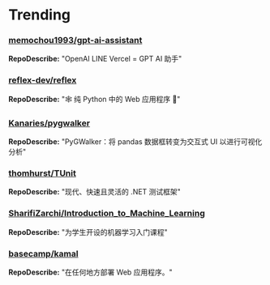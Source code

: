 
# Trending

### [memochou1993/gpt-ai-assistant](https://github.com/memochou1993/gpt-ai-assistant)
**RepoDescribe:** "OpenAI LINE Vercel = GPT AI 助手"
  

### [reflex-dev/reflex](https://github.com/reflex-dev/reflex)
**RepoDescribe:** "🕸️ 纯 Python 中的 Web 应用程序 🐍"
  

### [Kanaries/pygwalker](https://github.com/Kanaries/pygwalker)
**RepoDescribe:** "PyGWalker：将 pandas 数据框转变为交互式 UI 以进行可视化分析"
  

### [thomhurst/TUnit](https://github.com/thomhurst/TUnit)
**RepoDescribe:** "现代、快速且灵活的 .NET 测试框架"
  

### [SharifiZarchi/Introduction_to_Machine_Learning](https://github.com/SharifiZarchi/Introduction_to_Machine_Learning)
**RepoDescribe:** "为学生开设的机器学习入门课程"
  

### [basecamp/kamal](https://github.com/basecamp/kamal)
**RepoDescribe:** "在任何地方部署 Web 应用程序。"
  
